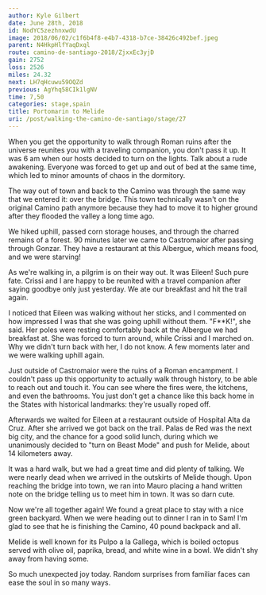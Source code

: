 ```yaml
---
author: Kyle Gilbert
date: June 28th, 2018
id: NodYC5zezhnxwdU
image: 2018/06/02/c1f6b4f8-e4b7-4318-b7ce-38426c492bef.jpeg
parent: N4HkpHlfYaqDxql
route: camino-de-santiago-2018/ZjxxEc3yjD
gain: 2752
loss: 2526
miles: 24.32
next: LH7qHcuwu59OQZd
previous: AgYhq58CIk1lgNV
time: 7,50
categories: stage,spain
title: Portomarin to Melide
uri: /post/walking-the-camino-de-santiago/stage/27
---
```


<Stats />

<Route />

When you get the opportunity to walk through Roman ruins after the universe
reunites you with a traveling companion, you don't pass it up. It was 6 am
when our hosts decided to turn on the lights. Talk about a rude awakening.
Everyone was forced to get up and out of bed at the same time, which led to
minor amounts of chaos in the dormitory.

The way out of town and back to the Camino was through the same way that we
entered it: over the bridge. This town technically wasn't on the original
Camino path anymore because they had to move it to higher ground after they
flooded the valley a long time ago.

We hiked uphill, passed corn storage houses, and through the charred remains
of a forest. 90 minutes later we came to Castromaior after passing through
Gonzar. They have a restaurant at this Albergue, which means food, and we were
starving!

As we're walking in, a pilgrim is on their way out. It was Eileen! Such pure
fate. Crissi and I are happy to be reunited with a travel companion after
saying goodbye only just yesterday. We ate our breakfast and hit the trail again.

I noticed that Eileen was walking without her sticks, and I commented on how
impressed I was that she was going uphill without them. "F\*\*K!", she said. Her
poles were resting comfortably back at the Albergue we had breakfast at. She
was forced to turn around, while Crissi and I marched on. Why we didn't turn
back with her, I do not know. A few moments later and we were walking uphill
again.

Just outside of Castromaior were the ruins of a Roman encampment. I couldn't
pass up this opportunity to actually walk through history, to be able to reach
out and touch it. You can see where the fires were, the kitchens, and even the
bathrooms. You just don't get a chance like this back home in the States with
historical landmarks: they're usually roped off.

Afterwards we waited for Eileen at a restaurant outside of Hospital Alta da Cruz.
After she arrived we got back on the trail. Palas de Red was the next big city,
and the chance for a good solid lunch, during which we unanimously decided to
"turn on Beast Mode" and push for Melide, about 14 kilometers away.

It was a hard walk, but we had a great time and did plenty of talking. We were
nearly dead when we arrived in the outskirts of Melide though. Upon reaching the
bridge into town, we ran into Mauro placing a hand written note on the bridge
telling us to meet him in town. It was so darn cute.

Now we're all together again! We found a great place to stay with a nice green
backyard. When we were heading out to dinner I ran in to Sam! I'm glad to see
that he is finishing the Camino, 40 pound backpack and all.

Melide is well known for its Pulpo a la Gallega, which is boiled octopus served
with olive oil, paprika, bread, and white wine in a bowl. We didn't shy
away from having some.

So much unexpected joy today. Random surprises from familiar faces can ease the
soul in so many ways.

